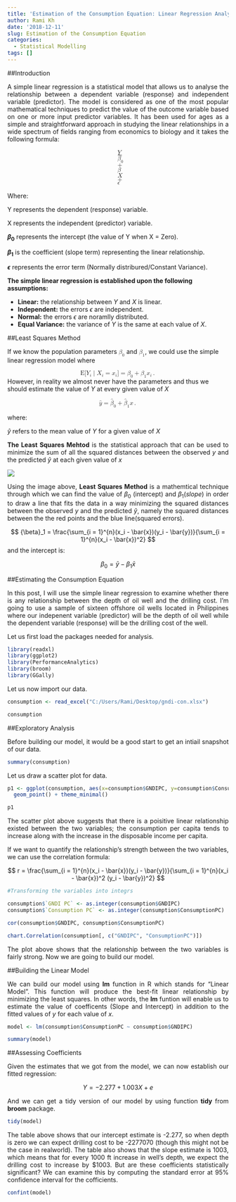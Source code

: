 ```yaml
---
title: 'Estimation of the Consumption Equation: Linear Regression Analysis'
author: Rami Kh
date: '2018-12-11'
slug: Estimation of the Consumption Equation 
categories:
  - Statistical Modelling
tags: []
---
```



##Introduction

<p style='text-align: justify;'> A simple linear regression is a statistical model that allows us to analyse the relationship between a dependent variable (response) and independent variable (predictor). The model is considered as one of the most popular mathematical techniques to predict the value of the outcome variable based on one or more input predictor variables. It has been used for ages as a simple and straightforward approach in studying the linear relationships in a wide spectrum of fields ranging from economics to biology and it takes the following formula: </p>


<math xmlns="http://www.w3.org/1998/Math/MathML" display="block">
  <mtable displaystyle="true">
    <mlabeledtr>
      <mtd id="mjx-eqn-1">
        <mtext></mtext>
      </mtd>
      <mtd>
        <mi>Y</mi>
        <mo>=</mo>
        <msub>
          <mi>&#x03B2;<!-- ?? --></mi>
          <mn>0</mn>
        </msub>
        <mo>+</mo>
        <msub>
          <mi>&#x03B2;<!-- ?? --></mi>
        </msub>
        <mi>X</mi>
        <mo>+</mo>
        <mi>&#x03F5;<!-- ?? --></mi>
      </mtd>
    </mlabeledtr>
  </mtable>
</math>

Where: 

Y represents the dependent (response) variable.

X represents the independent (predictor) variable.

**${\beta}_0$** represents the intercept (the value of Y when X = Zero).

**${\beta}_1$** is the coefficient (slope term) representing the linear relationship.

**$\epsilon$** represents the error term (Normally distribured/Constant Variance).



**The simple linear regression is established upon the following assumptions:**

- **Linear:** the relationship between $Y$ and $X$ is linear.
- **Independent:** the errors $\epsilon$ are independent.
- **Normal:** the errors $\epsilon$ are noramlly distributed.
- **Equal Variance:** the variance of $Y$ is the same at each value of $X$.


##Least Squares Method

<p style='text-align: justify;'>If we know the population parameters <math xmlns="http://www.w3.org/1998/Math/MathML">
  <msub>
    <mi>&#x03B2;<!-- ?? --></mi>
    <mn>0</mn>
  </msub>
</math> and <math xmlns="http://www.w3.org/1998/Math/MathML">
  <msub>
    <mi>&#x03B2;<!-- ?? --></mi>
    <mn>1</mn>
  </msub>
</math>, we could use the simple linear regression model where 

<math xmlns="http://www.w3.org/1998/Math/MathML" display="block">
  <mtext>E</mtext>
  <mo stretchy="false">[</mo>
  <msub>
    <mi>Y</mi>
    <mi>i</mi>
  </msub>
  <mo>&#x2223;<!-- ∣ --></mo>
  <msub>
    <mi>X</mi>
    <mi>i</mi>
  </msub>
  <mo>=</mo>
  <msub>
    <mi>x</mi>
    <mi>i</mi>
  </msub>
  <mo stretchy="false">]</mo>
  <mo>=</mo>
  <msub>
    <mi>&#x03B2;<!-- β --></mi>
    <mn>0</mn>
  </msub>
  <mo>+</mo>
  <msub>
    <mi>&#x03B2;<!-- β --></mi>
    <mn>1</mn>
  </msub>
  <msub>
    <mi>x</mi>
    <mi>i</mi>
  </msub>
  <mo>.</mo>
</math

<p style='text-align: justify;'>However, in reality we almost never have the parameters and thus we should estimate the value of $Y$
at every given value of $X$</p>

<math xmlns="http://www.w3.org/1998/Math/MathML" display="block">
  <mrow class="MJX-TeXAtom-ORD">
    <mover>
      <mi>y</mi>
      <mo stretchy="false">&#x005E;<!-- ^ --></mo>
    </mover>
  </mrow>
  <mo>=</mo>
  <msub>
    <mrow class="MJX-TeXAtom-ORD">
      <mover>
        <mi>&#x03B2;<!-- β --></mi>
        <mo stretchy="false">&#x005E;<!-- ^ --></mo>
      </mover>
    </mrow>
    <mn>0</mn>
  </msub>
  <mo>+</mo>
  <msub>
    <mrow class="MJX-TeXAtom-ORD">
      <mover>
        <mi>&#x03B2;<!-- β --></mi>
        <mo stretchy="false">&#x005E;<!-- ^ --></mo>
      </mover>
    </mrow>
    <mn>1</mn>
  </msub>
  <mi>x</mi>
  <mo>.</mo>
</math>

where: 

$\hat{y}$ refers to the mean value of $Y$ for a given value of $X$


<p style='text-align: justify;'>**The Least Squares Mehtod** is the statistical approach that can be used to minimize the sum of all the squared distances between the observed $y$ and the predicted $\hat{y}$ at each given value of $x$</p>

![](/images/model.png)

<p style='text-align: justify;'>Using the image above, **Least Squares Method** is a mathemtical technique through which we can find the value of ${\beta}_0$ (intercept) and ${\beta}_1 (slope)$ in order to draw a line that fits the data in a way minimizing the squared distances between the observed $y$ and the predicted $\hat{y}$, namely the squared distances between the the red points and the blue line(squared errors). </p> 


$$
{\beta}_1 = \frac{\sum_{i = 1}^{n}(x_i - \bar{x})(y_i - \bar{y})}{\sum_{i = 1}^{n}(x_i - \bar{x})^2}
$$
and the intercept is: 

$$
{\beta}_0 = \bar{y} - {\beta}_1 \bar{x}
$$
 
##Estimating the Consumption Equation


<p style='text-align: justify;'> In this post, I will use the simple linear regression to examine whether there is any relationship between the depth of oil well and the drilling cost. I'm going to use a sample of sixteen offshore oil wells located in Philippines where our indepenent variable (predictor) will be the depth of oil well while the dependent variable (response) will be the drilling cost of the well. </p>

<p style='text-align: justify;'>Let us first load the packages needed for analysis. </p>

```r
library(readxl)
library(ggplot2)
library(PerformanceAnalytics)
library(broom)
library(GGally)
```


<p style='text-align: justify;'>Let us now import our data. </p>

```r
consumption <- read_excel("C:/Users/Rami/Desktop/gndi-con.xlsx")

consumption
```


##Exploratory Analysis


<p style='text-align: justify;'>Before building our model, it would be a good start to get an intiail snapshot of our data.</p>

```r
summary(consumption)
```


<p style='text-align: justify;'>Let us draw a scatter plot for data.</p>

```r

p1 <- ggplot(consumption, aes(x=consumption$GNDIPC, y=consumption$ConsumptionPC)) +
  geom_point() + theme_minimal()

p1
```


<p style='text-align: justify;'>The scatter plot above suggests that there is a poisitive linear relationship existed between the two variables; the consumption per capita tends to increase along with the increase in the disposable income per capita.</p>

<p style='text-align: justify;'>If we want to quantify the relationship's strength between the two variables, we can use the correlation formula: </p>

$$
r = \frac{\sum_{i = 1}^{n}(x_i - \bar{x})(y_i - \bar{y})}{\sum_{i = 1}^{n}(x_i - \bar{x})^2  (y_i - \bar{y})^2}
$$

```r
#Transforming the variables into integrs

consumption$`GNDI PC` <- as.integer(consumption$GNDIPC)
consumption$`Consumption PC` <- as.integer(consumption$ConsumptionPC)
```

```r
cor(consumption$GNDIPC, consumption$ConsumptionPC)
```

```r
chart.Correlation(consumption[, c("GNDIPC", "ConsumptionPC")])
```

<p style='text-align: justify;'>The plot above shows that the relationship between the two variables is fairly strong. Now we are going to build our model.</p>


##Building the Linear Model

<p style='text-align: justify;'>We can build our model using **lm** function in R which stands for "Linear Model". This function will produce the best-fit linear relationship by minimizing the least squares. In other words, the **lm** funtion will enable us to estimate the value of coefficents (Slope and Intercept) in addition to the fitted values of $y$ for each value of $x$.</p>


```r
model <- lm(consumption$ConsumptionPC ~ consumption$GNDIPC)
```

```r
summary(model)
```


##Assessing Coefficients 

<p style='text-align: justify;'>Given the estimates that we got from the model, we can now establish our fitted regression:</p>

$$Y = -2.277 + 1.003X + e$$

<p style='text-align: justify;'>And we can get a tidy version of our model by using function **tidy** from **broom** package. </p>

```r
tidy(model)
```


<p style='text-align: justify;'>The table above shows that our intercept estimate is -2.277, so when depth is zero we can expect drilling cost to be -2277070 (though this might not be the case in realworld). The table also shows that the slope estimate is 1003, which means that for every 1000 ft increase in well's depth, we expect the drilling cost to increase by $1003. But are these coefficients statistically significant? We can examine this by computing the standard error at 95% confidence interval for the cofficients.</p>

```r
confint(model)
```


<p style='text-align: justify;'>






